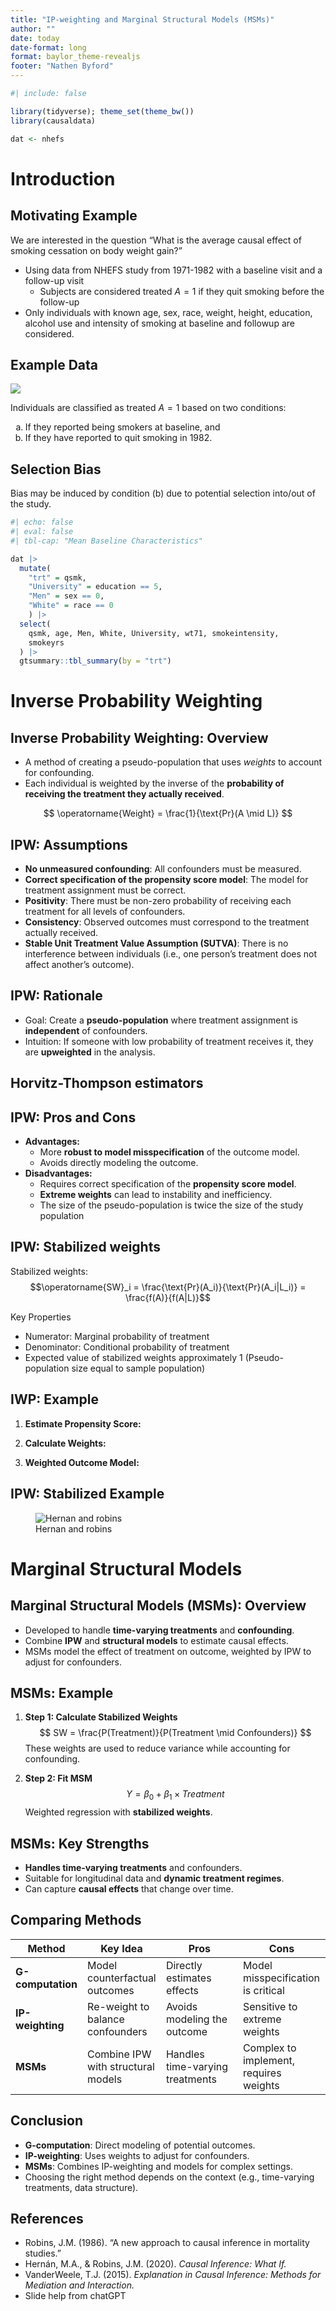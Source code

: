 ```yaml
---
title: "IP-weighting and Marginal Structural Models (MSMs)"
author: ""
date: today
date-format: long
format: baylor_theme-revealjs
footer: "Nathen Byford"
---
```


```r
#| include: false

library(tidyverse); theme_set(theme_bw())
library(causaldata)

dat <- nhefs
```


# Introduction


## Motivating Example

:::{.def}
We are interested in the question "What is the average causal effect of smoking cessation on body weight gain?"
:::

- Using data from NHEFS study from 1971-1982 with a baseline visit and a follow-up visit
    - Subjects are considered treated $A = 1$ if they quit smoking before the follow-up
    
- Only individuals with known age, sex, race, weight, height, education, alcohol use and intensity of smoking at baseline and followup are considered.

## Example Data

![](mean_baseline.png){fig-align='center'}

Individuals are classified as treated $A=1$ based on two conditions:

(a) If they reported being smokers at baseline, and
(b) If they have reported to quit smoking in 1982.

:::{.callout-warning}
## Selection Bias

Bias may be induced by condition (b) due to potential selection into/out of the study.
:::

```r
#| echo: false
#| eval: false
#| tbl-cap: "Mean Baseline Characteristics"

dat |> 
  mutate(
    "trt" = qsmk,
    "University" = education == 5,
    "Men" = sex == 0,
    "White" = race == 0
    ) |> 
  select(
    qsmk, age, Men, White, University, wt71, smokeintensity,
    smokeyrs
  ) |> 
  gtsummary::tbl_summary(by = "trt")


```



# Inverse Probability Weighting


## Inverse Probability Weighting: Overview

- A method of creating a pseudo-population that uses _weights_ to account for confounding.
- Each individual is weighted by the inverse of the **probability of receiving the treatment they actually received**.

$$
\operatorname{Weight} = \frac{1}{\text{Pr}(A \mid L)}
$$



## IPW: Assumptions

- **No unmeasured confounding**: All confounders must be measured.
- **Correct specification of the propensity score model**: The model for treatment assignment must be correct.
- **Positivity**: There must be non-zero probability of receiving each treatment for all levels of confounders.
- **Consistency**: Observed outcomes must correspond to the treatment actually received.
- **Stable Unit Treatment Value Assumption (SUTVA)**: There is no interference between individuals (i.e., one person’s treatment does not affect another's outcome).



## IPW: Rationale

- Goal: Create a **pseudo-population** where treatment assignment is **independent** of confounders.
- Intuition: If someone with low probability of treatment receives it, they are **upweighted** in the analysis.

## Horvitz-Thompson estimators



## IPW: Pros and Cons

- **Advantages:**
  - More **robust to model misspecification** of the outcome model.
  - Avoids directly modeling the outcome.

- **Disadvantages:**
  - Requires correct specification of the **propensity score model**.
  - **Extreme weights** can lead to instability and inefficiency.
  - The size of the pseudo-population is twice the size of the study population


## IPW: Stabilized weights

Stabilized weights:
$$\operatorname{SW}_i = \frac{\text{Pr}(A_i)}{\text{Pr}(A_i|L_i)} = \frac{f(A)}{f(A|L)}$$

Key Properties

- Numerator: Marginal probability of treatment
- Denominator: Conditional probability of treatment
- Expected value of stabilized weights approximately 1 (Pseudo-population size equal to sample population)

## IWP: Example

1. **Estimate Propensity Score:**
  
2. **Calculate Weights:**

3. **Weighted Outcome Model:**

## IPW: Stabilized Example

![Hernan and robins](SW-example.png)



# Marginal Structural Models



## Marginal Structural Models (MSMs): Overview

- Developed to handle **time-varying treatments** and **confounding**.
- Combine **IPW** and **structural models** to estimate causal effects.
- MSMs model the effect of treatment on outcome, weighted by IPW to adjust for confounders.



## MSMs: Example

1. **Step 1: Calculate Stabilized Weights**
   $$
   SW = \frac{P(Treatment)}{P(Treatment \mid Confounders)}
   $$
   These weights are used to reduce variance while accounting for confounding.

2. **Step 2: Fit MSM**
   $$
   Y = \beta_0 + \beta_1 \times Treatment
   $$
   Weighted regression with **stabilized weights**.



## MSMs: Key Strengths

- **Handles time-varying treatments** and confounders.
- Suitable for longitudinal data and **dynamic treatment regimes**.
- Can capture **causal effects** that change over time.



## Comparing Methods {.smaller}

| Method                 | Key Idea                             | Pros                                         | Cons                                       |
|------------------------|--------------------------------------|----------------------------------------------|--------------------------------------------|
| **G-computation**       | Model counterfactual outcomes        | Directly estimates effects                   | Model misspecification is critical         |
| **IP-weighting**        | Re-weight to balance confounders     | Avoids modeling the outcome                  | Sensitive to extreme weights               |
| **MSMs**               | Combine IPW with structural models   | Handles time-varying treatments              | Complex to implement, requires weights     |



## Conclusion

- **G-computation**: Direct modeling of potential outcomes.
- **IP-weighting**: Uses weights to adjust for confounders.
- **MSMs**: Combines IP-weighting and models for complex settings.
- Choosing the right method depends on the context (e.g., time-varying treatments, data structure).



## References

- Robins, J.M. (1986). "A new approach to causal inference in mortality studies."
- Hernán, M.A., & Robins, J.M. (2020). *Causal Inference: What If.*
- VanderWeele, T.J. (2015). *Explanation in Causal Inference: Methods for Mediation and Interaction.*
- Slide help from chatGPT

